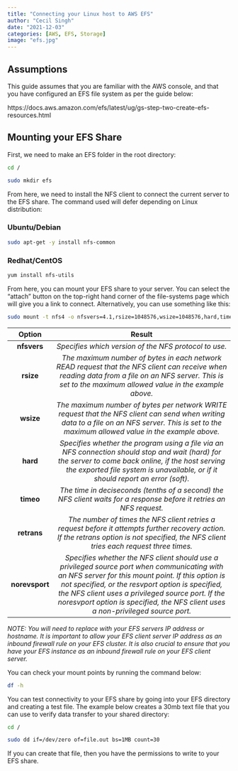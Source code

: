 ```yaml
---
title: "Connecting your Linux host to AWS EFS"
author: "Cecil Singh"
date: "2021-12-03"
categories: [AWS, EFS, Storage]
image: "efs.jpg"
---
```


## Assumptions
This guide assumes that you are familiar with the AWS console, and that you have configured an EFS file system as per the guide below:

https://docs.aws.amazon.com/efs/latest/ug/gs-step-two-create-efs-resources.html

## Mounting your EFS Share

First, we need to make an EFS folder in the root directory:

```bash
cd /
```

```bash
sudo mkdir efs
```

From here, we need to install the NFS client to connect the current server to the EFS share. The command used will defer depending on Linux distribution:

### Ubuntu/Debian

```bash
sudo apt-get -y install nfs-common
```


### Redhat/CentOS

```bash
yum install nfs-utils
```
From here, you can mount your EFS share to your server. You can select the "attach" button on the top-right hand corner of the file-systems page which will give you a link to connect. Alternatively, you can use something like this:

```bash
sudo mount -t nfs4 -o nfsvers=4.1,rsize=1048576,wsize=1048576,hard,timeo=600,retrans=2,noresvport <hostname or IP Address here>:/ efs
```
|     Option     	|                                                                                                                                                                      Result                                                                                                                                                                     	|
|:--------------:	|:-----------------------------------------------------------------------------------------------------------------------------------------------------------------------------------------------------------------------------------------------------------------------------------------------------------------------------------------------:	|
|   **nfsvers**  	| _Specifies which version of the NFS protocol to use._                                                                                                                                                                                                                                                                                           	|
|    **rsize**   	| _The maximum number of bytes in each network READ request that the NFS client can receive when reading data from a file on an NFS server. This is set to the maximum allowed value in the example above._                                                                                                                                       	|
|    **wsize**   	| _The maximum number of bytes per network WRITE request that the NFS client can send when writing data to a file on an NFS server. This is set to the maximum allowed value in the example above._                                                                                                                                               	|
|    **hard**    	| _Specifies whether the program using a file via an NFS connection should stop and wait (hard) for the server to come back online, if the host serving the exported file system is unavailable, or if it should report an error (soft)._                                                                                                         	|
|    **timeo**   	| _The time in deciseconds (tenths of a second) the NFS client waits for a response before it retries an NFS request._                                                                                                                                                                                                                            	|
|   **retrans**  	| _The number of times the NFS client retries a request before it attempts further recovery action. If the retrans option is not specified, the NFS client tries each request three times._                                                                                                                                                       	|
| **norevsport** 	| _Specifies whether the NFS client should use a privileged source port when communicating with an NFS server for this mount point. If this option is not specified, or the resvport option is specified, the NFS client uses a privileged source port. If the noresvport option is specified, the NFS client uses a non-privileged source port._ 	|

*NOTE: You will need to replace <hostname or IP address here> with your EFS servers IP address or hostname. It is important to allow your EFS client server IP address as an inbound firewall rule on your EFS cluster. It is also crucial to ensure that you have your EFS instance as an inbound firewall rule on your EFS client server.*

You can check your mount points by running the command below:

```bash
df -h
```

You can test connectivity to your EFS share by going into your EFS directory and creating a test file. The example below creates a 30mb text file that you can use to verify data transfer to your shared directory:

```bash
cd /
```

```bash
sudo dd if=/dev/zero of=file.out bs=1MB count=30
```
If you can create that file, then you have the permissions to write to your EFS share.